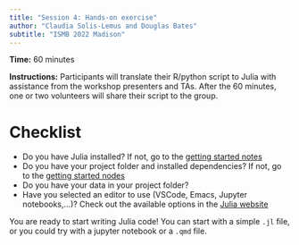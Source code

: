 ```yaml
---
title: "Session 4: Hands-on exercise"
author: "Claudia Solis-Lemus and Douglas Bates"
subtitle: "ISMB 2022 Madison"
---
```


**Time:** 60 minutes

**Instructions:** Participants will translate their R/python script to Julia with assistance from the workshop presenters and TAs. After the 60 minutes, one or two volunteers will share their script to the group.

# Checklist

- Do you have Julia installed? If not, go to the [getting started notes](session1-get-started.qmd)
- Do you have your project folder and installed dependencies? If not, go to the [getting started nodes](session1-get-started.qmd)
- Do you have your data in your project folder?
- Have you selected an editor to use (VSCode, Emacs, Jupyter notebooks,...)? Check out the available options in the [Julia website](https://julialang.org/)

You are ready to start writing Julia code! You can start with a simple `.jl` file, or you could try with a jupyter notebook or a `.qmd` file.